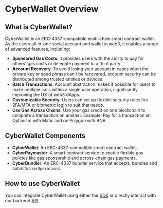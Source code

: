# CyberWallet Overview

## What is CyberWallet?

CyberWallet is an ERC-4337-compatible multi-chain smart contract wallet. As the users all-in-one social account and wallet in web3, it enables a range of advanced features, including:

- **Sponsored Gas Costs**: It provides users with the ability to pay for others' gas costs or delegate payment to a third party.
- **Account Recovery**: To avoid losing your account in cases when the private key or seed phrase can't be recovered, account security can be distributed among trusted entities or devices.
- **Batch Transactions**: Account abstraction makes it possible for users to make multiple calls within a single user operation, significantly improving the UX of web3 dApps.
- **Customizable Security**: Users can set up flexible security rules like 2FA/MFA or biometric login to suit that needs.
- **Use Gas Across Chains**: Use your gas credit on one blockchain to complete a transaction on another. Example: Pay for a transaction on Optimism with Matic and on Polygon with BNB.

## CyberWallet Components

- **CyberWallet**: An ERC-4337-compatible smart contract wallet.
- **CyberPaymaster**: A smart contract service to enable flexible gas policies like gas sponsorship and across-chain gas payments.
- **CyberBundler**: An ERC-4337 bundler service that accepts, bundles and submits `UserOperation`s.

## How to use CyberWallet

You can integrate CyberWallet using either the [SDK](/sdk/cyber-account) or directly interact with our backend [API](/sdk/api-reference/overview.mdx).
